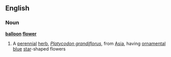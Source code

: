 ==English==
===Noun===
'''[[balloon]] [[flower]]'''
# A [[perennial]] [[herb]], ''[[Platycodon grandiflorus]]'', from [[Asia]], having [[ornamental]] [[blue]] [[star]]-shaped flowers
